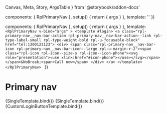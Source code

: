   Canvas,
  Meta,
  Story,
  ArgsTable
} from '@storybook/addon-docs'



  components: { RplPrimaryNav },
  setup() {
    return { args }
  },
  template: '<RplPrimaryNav v-bind="args" />'
})

  components: { RplPrimaryNav },
  setup() {
    return { args }
  },
  template: `<RplPrimaryNav v-bind="args" >
    <template #login>
      <a class="rpl-primary-nav__nav-bar-action rpl-primary-nav__nav-bar-action--link rpl-type-label-small rpl-type-weight-bold rpl-u-focusable-block" href="tel:1300123123">
        <div>
          <span class="rpl-primary-nav__nav-bar-icon rpl-primary-nav__nav-bar-icon--large rpl-u-margin-r-2"><span class="rpl-icon rpl-icon--size-s rpl-icon--icon-phone"><svg role="presentation"><use xlink:href="#icon-phone"></use></svg></span></span>&NoBreak;<span>Call now</span>
        </div>
      </a>
    </template>
  </RplPrimaryNav>
  `
})

<Meta
  title='WIP/Components/Primary nav'
  component={RplPrimaryNav}
/>

# Primary nav

<ArgsTable of={RplPrimaryNav} />

<Canvas>
  <Story
    name='Primary nav'
    play={a11yStoryCheck}
    args={{
      primaryLogo: {
        href: '#',
        src: primaryLogo,
        altText: 'Primary logo alt text'
      },
      items: RplPrimaryNavItems
    }}
  >
    {SingleTemplate.bind()}
  </Story>
</Canvas>

<Canvas>
  <Story
    name='Primary nav - With secondary logo'
    play={a11yStoryCheck}
    args={{
      primaryLogo: {
        href: '#',
        src: primaryLogo,
        altText: 'Primary logo alt text'
      },
      secondaryLogo: {
        href: '#',
        src: secondaryLogo,
        altText: 'Secondary logo alt text'
      },
      items: RplPrimaryNavItems
    }}
  >
    {SingleTemplate.bind()}
  </Story>
</Canvas>

<Canvas>
  <Story
    name='Primary nav - Replace login button'
    play={a11yStoryCheck}
    args={{
      primaryLogo: {
        href: '#',
        src: primaryLogo,
        altText: 'Primary logo alt text'
      },
      secondaryLogo: {
        href: '#',
        src: secondaryLogo,
        altText: 'Secondary logo alt text'
      },
      items: RplPrimaryNavItems
    }}
  >
    {CustomLoginButtonTemplate.bind()}
  </Story>
</Canvas>
